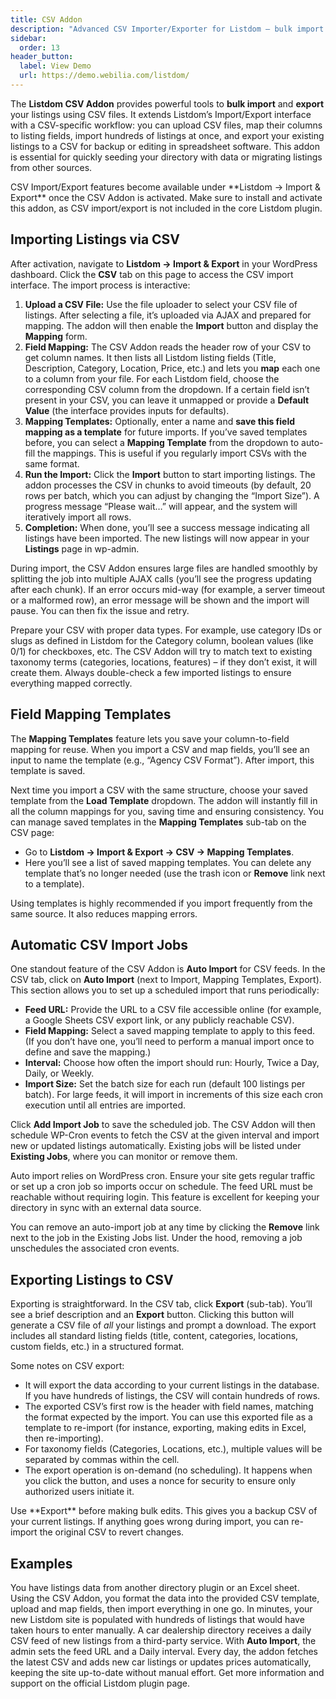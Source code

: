```yaml
---
title: CSV Addon
description: "Advanced CSV Importer/Exporter for Listdom – bulk import and export listings using CSV files with field mapping."
sidebar:
  order: 13
header_button:
  label: View Demo
  url: https://demo.webilia.com/listdom/
---
```



The **Listdom CSV Addon** provides powerful tools to **bulk import** and **export** your listings using CSV files. It extends Listdom’s Import/Export interface with a CSV-specific workflow: you can upload CSV files, map their columns to listing fields, import hundreds of listings at once, and export your existing listings to a CSV for backup or editing in spreadsheet software. This addon is essential for quickly seeding your directory with data or migrating listings from other sources.

<Aside type="note">
CSV Import/Export features become available under **Listdom → Import & Export** once the CSV Addon is activated. Make sure to install and activate this addon, as CSV import/export is not included in the core Listdom plugin.
</Aside>

## Importing Listings via CSV

After activation, navigate to **Listdom → Import & Export** in your WordPress dashboard. Click the **CSV** tab on this page to access the CSV import interface. The import process is interactive:

1. **Upload a CSV File:** Use the file uploader to select your CSV file of listings. After selecting a file, it’s uploaded via AJAX and prepared for mapping. The addon will then enable the **Import** button and display the **Mapping** form.
2. **Field Mapping:** The CSV Addon reads the header row of your CSV to get column names. It then lists all Listdom listing fields (Title, Description, Category, Location, Price, etc.) and lets you **map** each one to a column from your file. For each Listdom field, choose the corresponding CSV column from the dropdown. If a certain field isn’t present in your CSV, you can leave it unmapped or provide a **Default Value** (the interface provides inputs for defaults).
3. **Mapping Templates:** Optionally, enter a name and **save this field mapping as a template** for future imports. If you’ve saved templates before, you can select a **Mapping Template** from the dropdown to auto-fill the mappings. This is useful if you regularly import CSVs with the same format.
4. **Run the Import:** Click the **Import** button to start importing listings. The addon processes the CSV in chunks to avoid timeouts (by default, 20 rows per batch, which you can adjust by changing the “Import Size”). A progress message “Please wait…” will appear, and the system will iteratively import all rows.
5. **Completion:** When done, you’ll see a success message indicating all listings have been imported. The new listings will now appear in your **Listings** page in wp-admin.

During import, the CSV Addon ensures large files are handled smoothly by splitting the job into multiple AJAX calls (you’ll see the progress updating after each chunk). If an error occurs mid-way (for example, a server timeout or a malformed row), an error message will be shown and the import will pause. You can then fix the issue and retry.

<Aside type="tip">
Prepare your CSV with proper data types. For example, use category IDs or slugs as defined in Listdom for the Category column, boolean values (like 0/1) for checkboxes, etc. The CSV Addon will try to match text to existing taxonomy terms (categories, locations, features) – if they don’t exist, it will create them. Always double-check a few imported listings to ensure everything mapped correctly.
</Aside>

## Field Mapping Templates

The **Mapping Templates** feature lets you save your column-to-field mapping for reuse. When you import a CSV and map fields, you’ll see an input to name the template (e.g., “Agency CSV Format”). After import, this template is saved.

Next time you import a CSV with the same structure, choose your saved template from the **Load Template** dropdown. The addon will instantly fill in all the column mappings for you, saving time and ensuring consistency. You can manage saved templates in the **Mapping Templates** sub-tab on the CSV page:

- Go to **Listdom → Import & Export → CSV → Mapping Templates**.
- Here you’ll see a list of saved mapping templates. You can delete any template that’s no longer needed (use the trash icon or **Remove** link next to a template).

Using templates is highly recommended if you import frequently from the same source. It also reduces mapping errors.

## Automatic CSV Import Jobs

One standout feature of the CSV Addon is **Auto Import** for CSV feeds. In the CSV tab, click on **Auto Import** (next to Import, Mapping Templates, Export). This section allows you to set up a scheduled import that runs periodically:

- **Feed URL:** Provide the URL to a CSV file accessible online (for example, a Google Sheets CSV export link, or any publicly reachable CSV).
- **Field Mapping:** Select a saved mapping template to apply to this feed. (If you don’t have one, you’ll need to perform a manual import once to define and save the mapping.)
- **Interval:** Choose how often the import should run: Hourly, Twice a Day, Daily, or Weekly.
- **Import Size:** Set the batch size for each run (default 100 listings per batch). For large feeds, it will import in increments of this size each cron execution until all entries are imported.

Click **Add Import Job** to save the scheduled job. The CSV Addon will then schedule WP-Cron events to fetch the CSV at the given interval and import new or updated listings automatically. Existing jobs will be listed under **Existing Jobs**, where you can monitor or remove them.

<Aside type="note">
Auto import relies on WordPress cron. Ensure your site gets regular traffic or set up a cron job so imports occur on schedule. The feed URL must be reachable without requiring login. This feature is excellent for keeping your directory in sync with an external data source.
</Aside>

You can remove an auto-import job at any time by clicking the **Remove** link next to the job in the Existing Jobs list. Under the hood, removing a job unschedules the associated cron events.

## Exporting Listings to CSV

Exporting is straightforward. In the CSV tab, click **Export** (sub-tab). You’ll see a brief description and an **Export** button. Clicking this button will generate a CSV file of *all* your listings and prompt a download. The export includes all standard listing fields (title, content, categories, locations, custom fields, etc.) in a structured format.

Some notes on CSV export:

- It will export the data according to your current listings in the database. If you have hundreds of listings, the CSV will contain hundreds of rows.
- The exported CSV’s first row is the header with field names, matching the format expected by the import. You can use this exported file as a template to re-import (for instance, exporting, making edits in Excel, then re-importing).
- For taxonomy fields (Categories, Locations, etc.), multiple values will be separated by commas within the cell.
- The export operation is on-demand (no scheduling). It happens when you click the button, and uses a nonce for security to ensure only authorized users initiate it.

<Aside type="tip">
Use **Export** before making bulk edits. This gives you a backup CSV of your current listings. If anything goes wrong during import, you can re-import the original CSV to revert changes.
</Aside>

## Examples

<CardGrid>
  <Card title="Migrating from Another Directory">
    You have listings data from another directory plugin or an Excel sheet. Using the CSV Addon, you format the data into the provided CSV template, upload and map fields, then import everything in one go. In minutes, your new Listdom site is populated with hundreds of listings that would have taken hours to enter manually.
  </Card>
  <Card title="Automated Feed Import">
    A car dealership directory receives a daily CSV feed of new listings from a third-party service. With <strong>Auto Import</strong>, the admin sets the feed URL and a Daily interval. Every day, the addon fetches the latest CSV and adds new car listings or updates prices automatically, keeping the site up-to-date without manual effort.
  </Card>
</CardGrid>

<LinkCard href="https://wordpress.org/plugins/listdom/" title="Listdom Plugin on WordPress.org">
  Get more information and support on the official Listdom plugin page.
</LinkCard>
